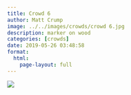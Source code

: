 ```yaml
---
title: Crowd 6
author: Matt Crump
image: ../../images/crowds/crowd 6.jpg
description: marker on wood
categories: [crowds]
date: 2019-05-26 03:48:58
format:
  html:
    page-layout: full
---
```


![](../../images/crowds/crowd 6.jpg)

